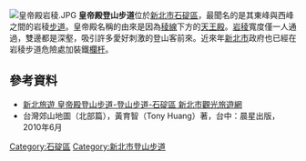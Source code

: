 {{Coord|24|59|55|N|121|39|28|E|region:city_scale:100000|display=title}}
{{expand|time=2011-10-9}}
[[File:皇帝殿岩稜.JPG|right]]
'''皇帝殿登山步道'''位於[[新北市|新北市]][[石碇區|石碇區]]，最聞名的是其東峰與西峰之間的岩稜[[步道|步道]]。皇帝殿名稱的由來是因為[[稜線|稜線]]下方的[[天王殿|天王殿]]。[[岩稜|岩稜]]寬度僅一人通過，雙邊都是深壑，吸引許多愛好刺激的登山客前來。近來年[[新北市|新北市]]政府也已經在岩稜步道危險處加裝鐵[[欄杆|欄杆]]。

==參考資料==
* [https://tour.ntpc.gov.tw/zh-tw/Attraction/Detail?wnd_id=60&id=109946 新北旅遊 皇帝殿登山步道-登山步道-石碇區  新北市觀光旅遊網] {{Wayback|url=https://tour.ntpc.gov.tw/zh-tw/Attraction/Detail?wnd_id=60&id=109946 |date=20210509012257 }}
* 台灣郊山地圖（北部篇），黃育智（Tony Huang）著，台中：晨星出版，2010年6月

{{台灣地景}}
[[Category:石碇區|Category:石碇區]]
[[Category:新北市登山步道|Category:新北市登山步道]]